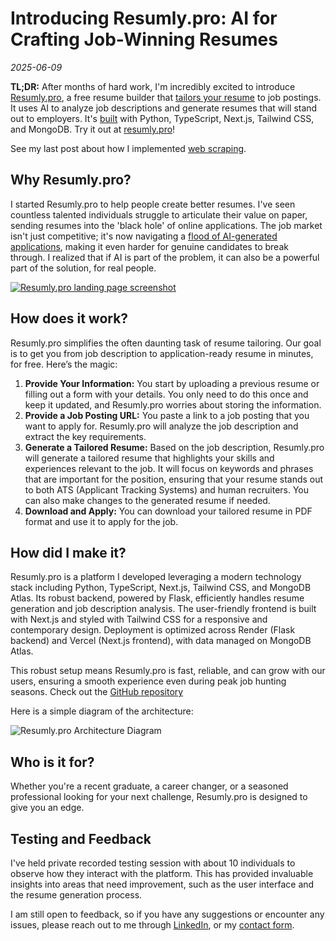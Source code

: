 
# Introducing Resumly.pro: AI for Crafting Job-Winning Resumes

_2025-06-09_

**TL;DR:** After months of hard work, I'm incredibly excited to introduce [Resumly.pro](https://resumly.pro), a free resume builder that [tailors your resume](#how-does-it-work?) to job postings. It uses AI to analyze job descriptions and generate resumes that will stand out to employers. It's [built](#how-did-i-make-it?) with Python, TypeScript, Next.js, Tailwind CSS, and MongoDB. Try it out at [resumly.pro](https://resumly.pro)!

See my last post about how I implemented [web scraping](/blog/implementing-web-scraping).

## Why Resumly.pro?

I started Resumly.pro to help people create better resumes. I've seen countless talented individuals struggle to articulate their value on paper, sending resumes into the 'black hole' of online applications. The job market isn't just competitive; it's now navigating a [flood of AI-generated applications](https://www.cbsnews.com/news/fake-job-seekers-flooding-market-artificial-intelligence/), making it even harder for genuine candidates to break through. I realized that if AI is part of the problem, it can also be a powerful part of the solution, for real people.

[<Image
    src="/blog/resumly-landing.png"
    alt="Resumly.pro landing page screenshot"
    width={600}
    height={300}
    className="my-4 mx-auto rounded-lg shadow-lg max-w-full h-auto"
/>](https://resumly.pro)

## How does it work?

Resumly.pro simplifies the often daunting task of resume tailoring. Our goal is to get you from job description to application-ready resume in minutes, for free. Here’s the magic:

1. **Provide Your Information:** You start by uploading a previous resume or filling out a form with your details. You only need to do this once and keep it updated, and Resumly.pro worries about storing the information.
2. **Provide a Job Posting URL:** You paste a link to a job posting that you want to apply for. Resumly.pro will analyze the job description and extract the key requirements.
3. **Generate a Tailored Resume:** Based on the job description, Resumly.pro will generate a tailored resume that highlights your skills and experiences relevant to the job. It will focus on keywords and phrases that are important for the position, ensuring that your resume stands out to both ATS (Applicant Tracking Systems) and human recruiters. You can also make changes to the generated resume if needed.
4. **Download and Apply:** You can download your tailored resume in PDF format and use it to apply for the job.

## How did I make it?

Resumly.pro is a platform I developed leveraging a modern technology stack including Python, TypeScript, Next.js, Tailwind CSS, and MongoDB Atlas. Its robust backend, powered by Flask, efficiently handles resume generation and job description analysis. The user-friendly frontend is built with Next.js and styled with Tailwind CSS for a responsive and contemporary design. Deployment is optimized across Render (Flask backend) and Vercel (Next.js frontend), with data managed on MongoDB Atlas.

This robust setup means Resumly.pro is fast, reliable, and can grow with our users, ensuring a smooth experience even during peak job hunting seasons. Check out the [GitHub repository](https://github.com/eglenn-dev/resumly)

Here is a simple diagram of the architecture:

<Image
    src="/blog/resumly-chart.png"
    alt="Resumly.pro Architecture Diagram"
    width={600}
    height={300}
    className="my-4 mx-auto rounded-lg shadow-lg max-w-full h-auto"
/>

## Who is it for?

Whether you're a recent graduate, a career changer, or a seasoned professional looking for your next challenge, Resumly.pro is designed to give you an edge.

## Testing and Feedback

I've held private recorded testing session with about 10 individuals to observe how they interact with the platform. This has provided invaluable insights into areas that need improvement, such as the user interface and the resume generation process.

I am still open to feedback, so if you have any suggestions or encounter any issues, please reach out to me through [LinkedIn](https://www.linkedin.com/in/eglenn-dev/), or my [contact form](/contact).
